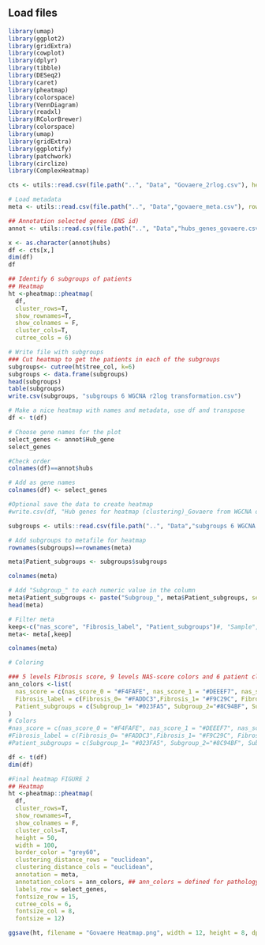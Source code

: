 
## Load files 
```r
library(umap)
library(ggplot2)
library(gridExtra)
library(cowplot)
library(dplyr)
library(tibble)
library(DESeq2)
library(caret)
library(pheatmap)
library(colorspace)
library(VennDiagram)
library(readxl)
library(RColorBrewer)
library(colorspace)
library(umap)
library(gridExtra)
library(ggplotify)
library(patchwork)
library(circlize)
library(ComplexHeatmap)

```



```r
cts <- utils::read.csv(file.path("..", "Data", "Govaere_2rlog.csv"), header = TRUE, row.names = 1)
```
```r
# Load metadata
meta <- utils::read.csv(file.path("..", "Data","govaere_meta.csv"), row.names = 1)
```


```r

## Annotation selected genes (ENS id)
annot <- utils::read.csv(file.path("..", "Data","hubs_genes_govaere.csv"), row.names = 1, header = TRUE)
```
```r
x <- as.character(annot$hubs)
df <- cts[x,]
dim(df)
df
```

```r
## Identify 6 subgroups of patients
## Heatmap
ht <-pheatmap::pheatmap(
  df,
  cluster_rows=T,
  show_rownames=T,
  show_colnames = F,
  cluster_cols=T,
  cutree_cols = 6)
```


```r
# Write file with subgroups
### Cut heatmap to get the patients in each of the subgroups
subgroups<- cutree(ht$tree_col, k=6)
subgroups <- data.frame(subgroups)
head(subgroups)
table(subgroups)
write.csv(subgroups, "subgroups 6 WGCNA r2log transformation.csv")
```




```r
# Make a nice heatmap with names and metadata, use df and transpose
df <- t(df)
```


```r
# Choose gene names for the plot
select_genes <- annot$Hub_gene
select_genes
```

```r
#Check order
colnames(df)==annot$hubs
```

```r
# Add as gene names
colnames(df) <- select_genes
```

```r
#Optional save the data to create heatmap 
#write.csv(df, "Hub genes for heatmap (clustering)_Govaere from WGCNA output.csv")
```


```r
subgroups <- utils::read.csv(file.path("..", "Data","subgroups 6 WGCNA r2log transformation.csv"), row.names = 1, header = TRUE)
```


```r
# Add subgroups to metafile for heatmap 
rownames(subgroups)==rownames(meta)
```

```r
meta$Patient_subgroups <- subgroups$subgroups
```

```r
colnames(meta)
```

```r
# Add "Subgroup_" to each numeric value in the column
meta$Patient_subgroups <- paste("Subgroup_", meta$Patient_subgroups, sep = "")
head(meta)
```

```r
# Filter meta
keep<-c("nas_score", "Fibrosis_label", "Patient_subgroups")#, "Sample", "Cluster_assignment", "cluster")
meta<- meta[,keep]

colnames(meta)
```

```r
# Coloring

### 5 levels Fibrosis score, 9 levels NAS-score colors and 6 patient cluster colors
ann_colors <-list(
  nas_score = c(nas_score_0 = "#F4FAFE", nas_score_1 = "#DEEEF7", nas_score_2 = "#C1DBEC", nas_score_3 = "#A1C4E0", nas_score_4 = "#7FABD3", nas_score_5 = "#5C90C6" , nas_score_6 = "#3573B9",  nas_score_7 = "#305596",  nas_score_8 = "#273871"),
  Fibrosis_label = c(Fibrosis_0= "#FADDC3",Fibrosis_1= "#F9C29C", Fibrosis_2= "#F6A173", Fibrosis_3= "#F17B51", Fibrosis_4= "#EA4C3B"),
  Patient_subgroups = c(Subgroup_1= "#023FA5", Subgroup_2="#8C94BF", Subgroup_3= "#D2D3DC", Subgroup_4= "#DDD0D2", Subgroup_5= "#C18692", Subgroup_6="#8E063B")
)
# Colors
#nas_score = c(nas_score_0 = "#F4FAFE", nas_score_1 = "#DEEEF7", nas_score_2 = "#C1DBEC", nas_score_3 = "#A1C4E0", nas_score_4 = "#7FABD3", nas_score_5 = "#5C90C6" , nas_score_6 = "#3573B9",  nas_score_7 = "#305596",  nas_score_8 = "#273871")
#Fibrosis_label = c(Fibrosis_0= "#FADDC3",Fibrosis_1= "#F9C29C", Fibrosis_2= "#F6A173", Fibrosis_3= "#F17B51", Fibrosis_4= "#EA4C3B")
#Patient_subgroups = c(Subgroup_1= "#023FA5", Subgroup_2="#8C94BF", Subgroup_3= "#D2D3DC", Subgroup_4= "#DDD0D2", Subgroup_5= "#C18692", Subgroup_6="#8E063B")

```



```r
df <- t(df)
dim(df)
```


```r
#Final heatmap FIGURE 2
## Heatmap
ht <-pheatmap::pheatmap(
  df,
  cluster_rows=T,
  show_rownames=T,
  show_colnames = F,
  cluster_cols=T,
  height = 50, 
  width = 100, 
  border_color = "grey60", 
  clustering_distance_rows = "euclidean", 
  clustering_distance_cols = "euclidean", 
  annotation = meta,
  annotation_colors = ann_colors, ## ann_colors = defined for pathology scores above
  labels_row = select_genes, 
  fontsize_row = 15,
  cutree_cols = 6, 
  fontsize_col = 8, 
  fontsize = 12)

ggsave(ht, filename = "Govaere Heatmap.png", width = 12, height = 8, dpi = 400)

```








